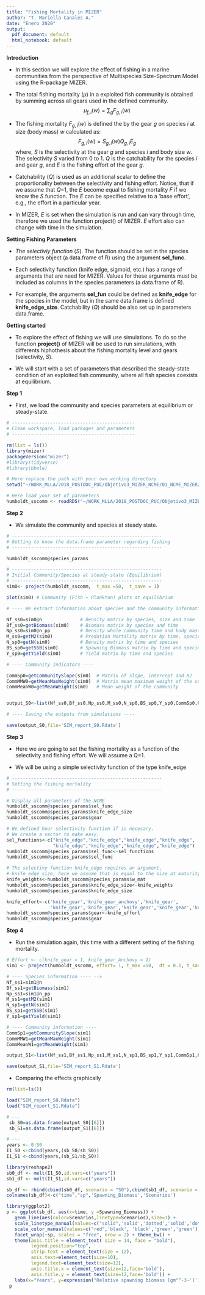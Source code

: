 ```yaml
---
title: "Fishing Mortality in MIZER"
author: "T. Mariella Canales A."
date: "Enero 2020"
output:
  pdf_document: default
  html_notebook: default
---
```


**Introduction**
\newline

* In this section we will explore the effect of fishing
in a marine communities from the perspective of Multispecies Size-Spectrum Model
using the R-package MIZER.


* The total fishing mortality ($\mu$) in a exploited fish community is obtained by 
summing across all gears used in the defined community.
$$\mu_{f,i}(w)=\sum_g F_{g,i}(w)$$

* The fishing mortality $F_{g,i}(w)$ is defined the by the gear $g$ on species $i$ at size (body mass) $w$ calculated as:
$$F_{g,i}(w)=S_{g,i}(w)Q_{g,i}E_{g}$$
where, $S$ is the selectivity at the gear $g$ and species $i$ and body size $w$. The selectivity $S$ varied from 0 to 1. 
$Q$ is the catchability for the species $i$ and gear $g$, and $E$ is the fishing effort of the gear $g$.

* Catchability ($Q$) is used as an additional scalar to define the proportionality between the selectivity and fishing effort.
Notice, that if we assume that $Q$=1, the $E$ become equal to fishing mortality $F$ if we know the $S$ function. 
The $E$ can be specified relative to a ‘base effort’, e.g., the effort in a particular year. 

* In MIZER, $E$ is set when the simulation is run and can vary through time, therefore we used the function project() of MIZER.
$E$ effort also can change with time in the simulation.
\newline

**Setting Fishing Parameters**
\newline

* $The$ $selectiviy$ $function$ ($S$). The function should be set in the species parameters object (a data.frame of R) using
the argument **sel_func**.

* Each selectivity function (knife edge, sigmoid, etc.) has a range of arguments that are need for MIZER.
Values for these arguments must be included as columns in the species parameters (a data.frame of R).

* For example, the arguments **sel_fun** could be defined as **knife_edge** for the species in the model,
but in the same data.frame is defined **knife_edge_size**. 
Catchability ($Q$) should be also set up in parameters data.frame.

\newpage


**Getting started**
\newline

* To explore the effect of fishing we will use simulations. 
To do so the function **project()** of MIZER will be used to run simulations,
with differents hiphothesis about the fishing mortality level and gears (selectivity, $S$).

* We will start with a set of parameters that described the steady-state condition
of an exploited fish community, where all fish species coexists at equilibrium. 
\newline


**Step 1**
\newline

* First, we load the community and species parameters at equilibrium or steady-state.
\newline


```r
# ---------------------------------------------
# Clean workspace, load packages and parameters
# ---------------------------------------------

rm(list = ls())
library(mizer)
packageVersion("mizer")
#library(tidyverse)
#library(bbmle)

# Here replace the path with your own working directory
setwd("~/WORK_MLLA/2018_POSTDOC_PUC/Objetivo3_MIZER_NCME/01_NCME_MIZER/NCME_MIZER_V2/mizer/inst/humboldt/")

# Here load your set of parameters
humboldt_sscomm <- readRDS("~/WORK_MLLA/2018_POSTDOC_PUC/Objetivo3_MIZER_NCME/01_NCME_MIZER/NCME_MIZER_V2/mizer/inst/humboldt/params2607.rds")

```


**Step 2**
\newline

* We simulate the community and species at steady state.
\newline

```r
# -------------------------------------------------------
# Getting to know the data.frame parameter regarding fishing
# -------------------------------------------------------

humboldt_sscomm@species_params

# -------------------------------------------------------
# Initial Community/Species at steady-state (Equilibrium)
# -------------------------------------------------------
sim0<- project(humboldt_sscomm,  t_max =50,  t_save = 1)

plot(sim0) # Community (Fish + Plankton) plots at equilibrium

# ---- We extract information about species and the community information ---- -->

Nf_ss0=sim0@n              # Density matrix by species, size and time
Bf_ss0=getBiomass(sim0)    # Biomass matrix by species and time
Np_ss0=sim0@n_pp           # Density whole community time and body mass
M_ss0=getM2(sim0)          # Predation Mortality matrix by time, species and size
N_sp0=getN(sim0)           # Density matrix by time and species
BS_sp0=getSSB(sim0)        # Spawning Biomass matrix by time and species
Y_sp0=getYield(sim0)       # Yield matrix by time and species

# ---- Community Indicators ---- 

CommSp0=getCommunitySlope(sim0)  # Matrix of slope, intercept and R2
CommMMW0=getMeanMaxWeight(sim0)  # Matrix mean maximum weight of the community
CommMeanW0=getMeanWeight(sim0)   # Mean weight of the community


output_S0<-list(Nf_ss0,Bf_ss0,Np_ss0,M_ss0,N_sp0,BS_sp0,Y_sp0,CommSp0,CommMMW0,CommMeanW0) 

# ---- Saving the outputs from simulations ---- 

save(output_S0,file='SIM_report_S0.Rdata') 

```
\newpage

**Step 3**
\newline

* Here we are going to set the fishing mortality as a function of
the selectivity and fishing effort.
We will assume a Q=1. 

* We will be using a simple selectivity function of the type knife_edge
\newline


```r

# -------------------------------------------------------
# Setting the fishing mortality
# -------------------------------------------------------

# Display all parameters of the NCME
humboldt_sscomm@species_params$sel_func
humboldt_sscomm@species_params$knife_edge_size
humboldt_sscomm@species_params$gear

# We defined hour selectivity function if is necesary. 
# We create a vector to make easy.
sel_functions<-c("knife_edge","knife_edge","knife_edge","knife_edge",
                 "knife_edge","knife_edge","knife_edge","knife_edge")
humboldt_sscomm@species_params$sel_func<-sel_functions
humboldt_sscomm@species_params$sel_func

# The selectivy function knife_edge requires an argument,
# knife_edge_size, here we assume that is equal to the size at maturity (w_mat)
knife_weights<-humboldt_sscomm@species_params$w_mat   
humboldt_sscomm@species_params$knife_edge_size<-knife_weights
humboldt_sscomm@species_params$knife_edge_size

knife_effort<-c('knife_gear','knife_gear_anchovy','knife_gear',
                'knife_gear','knife_gear','knife_gear','knife_gear','knife_gear')
humboldt_sscomm@species_params$gear<-knife_effort
humboldt_sscomm@species_params$gear
```



**Step 4**
\newline

* Run the simulation again, this time with a different setting of the fishing mortality. 

```r
# Effort <- c(knife_gear = 1, knife_gear_Anchovy = 1) 
sim1 <- project(humboldt_sscomm, effort= 1, t_max =50,  dt = 0.1, t_save = 1)

# ---- Species information ---- -->
Nf_ss1=sim1@n
Bf_ss1=getBiomass(sim1)
Np_ss1=sim1@n_pp
M_ss1=getM2(sim1)
N_sp1=getN(sim1)
BS_sp1=getSSB(sim1)
Y_sp1=getYield(sim1)

# ---- Community information ----
CommSp1=getCommunitySlope(sim1)
CommMMW1=getMeanMaxWeight(sim1)
CommMeanW1=getMeanWeight(sim1)

output_S1<-list(Nf_ss1,Bf_ss1,Np_ss1,M_ss1,N_sp1,BS_sp1,Y_sp1,CommSp1,CommMMW1,CommMeanW1)

save(output_S1,file='SIM_report_S1.Rdata')

```

* Comparing the effects graphically

```r
rm(list=ls())

load("SIM_report_S0.Rdata")
load("SIM_report_S1.Rdata")

# ---
 sb_S0=as.data.frame(output_S0[[6]])
 sb_S1=as.data.frame(output_S1[[6]])

# ---
years <- 0:50
I1_S0 <-cbind(years,(sb_S0/sb_S0))
I1_S1 <-cbind(years,(sb_S1/sb_S0))

library(reshape2)
sb0_df <- melt(I1_S0,id.vars=c("years"))
sb1_df <- melt(I1_S1,id.vars=c("years"))

sb_df <- rbind(cbind(sb0_df, scenario = "S0"),cbind(sb1_df, scenario = "S1"))
colnames(sb_df)<-c("time","sp",'Spawning_Biomass','Scenarios')

library(ggplot2)
p <- ggplot(sb_df, aes(x=time, y =Spawning_Biomass)) +
   geom_line(aes(color=Scenarios,linetype=Scenarios),size=1) +
   scale_linetype_manual(values=c("solid",'solid','dotted','solid','dotted')) +
   scale_color_manual(values=c("red",'black', 'black','green','green')) +
   facet_wrap(~sp, scales = "free", nrow = 2) + theme_bw() +
   theme(axis.title = element_text( size = 14, face = "bold"),
         legend.position="top",
         strip.text = element_text(size = 12),
         axis.text=element_text(size=10),
         legend.text=element_text(size=12),
         axis.title.x = element_text(size=12,face='bold'),
         axis.title.y = element_text(size=12,face='bold')) +
   labs(x="Years", y=expression("Relative spawning biomass [gm"^-3~']'))
 p

```
